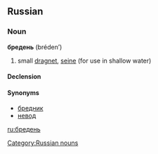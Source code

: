 ==Russian==

===Noun===
'''бредень''' (bréden’) {{m}}

# {{fishing|lang=ru}} small [[dragnet]], [[seine]] (for use in shallow water)

====Declension====
{{ru-noun-inan-ь-1-m|бредн|бре́дн|бре́день}}

====Synonyms====
*[[бредник]]
*[[невод]]

[[Category:Russian nouns]]

[[ru:бредень]]